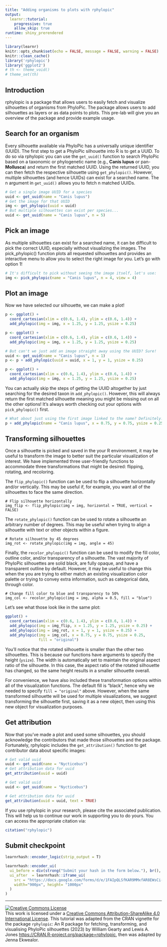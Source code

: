 ```yaml
---
title: "Adding organisms to plots with rphylopic"
output: 
  learnr::tutorial:
    progressive: true
    allow_skip: true
runtime: shiny_prerendered
---
```

  
```r
library(learnr)
knitr::opts_chunk$set(echo = FALSE, message = FALSE, warning = FALSE)
knitr::clean_cache()
library('rphylopic')
library('ggplot2')
# th <- theme_void() 
# theme_set(th)
```

## Introduction
rphylopic is a package that allows users to easily fetch and visualize silhouettes of organisms from PhyloPic. The package allows users to add silhouettes as layers or as data points to plots. This pre-lab will give you an overview of the package and provide example usage.

## Search for an organism

Every silhouette available via PhyloPic has a universally unique identifier (UUID). The first step to get a PhyloPic silhouette into R is to get a UUID. To do so via rphylopic you can use the `get_uuid()` function to search PhyloPic based on a taxonomic or phylogenetic name (e.g., **Canis lupus** or pan-**Mollusca**) and return the first matched UUID. Using the returned UUID, you can then fetch the respective silhouette using `get_phylopic()`. However, multiple silhouettes (and hence UUIDs) can exist for a searched name. The n argument in `get_uuid()` allows you to fetch n matched UUIDs.

```r
# Get a single image UUID for a species
uuid <- get_uuid(name = "Canis lupus")
# Get the image for that UUID
img <- get_phylopic(uuid = uuid)
# But multiple silhouettes can exist per species...
uuid <- get_uuid(name = "Canis lupus", n = 5)
```

## Pick an image

As multiple silhouettes can exist for a searched name, it can be difficult to pick the correct UUID, especially without visualizing the images. The pick_phylopic() function plots all requested silhouettes and provides an interactive menu to allow you to select the right image for you. Let’s go with option 1!

```r
# It's difficult to pick without seeing the image itself, let's use:
img <- pick_phylopic(name = "Canis lupus", n = 4, view = 4)
```

## Plot an image
Now we have selected our silhouette, we can make a plot!

```r
p <- ggplot() +
  coord_cartesian(xlim = c(0.6, 1.4), ylim = c(0.6, 1.4)) +
  add_phylopic(img = img, x = 1.25, y = 1.25, ysize = 0.25)
```

```r
p <- ggplot() +
  coord_cartesian(xlim = c(0.6, 1.4), ylim = c(0.6, 1.4)) +
  add_phylopic(img = img, x = 1.25, y = 1.25, ysize = 0.25)
```

```r
# But can't we just add an image straight away using the UUID? Sure!
uuid <- get_uuid(name = "Canis lupus", n = 1)
p <- p + add_phylopic(uuid = uuid, x = 1, y = 1, ysize = 0.25)
```

```r
p <- ggplot() +
  coord_cartesian(xlim = c(0.6, 1.4), ylim = c(0.6, 1.4)) +
  add_phylopic(img = img, x = 1.25, y = 1.25, ysize = 0.25)
```

You can actually skip the steps of getting the UUID altogether by just searching for the desired taxon in `add_phylopic()`. However, this will always return the first matched silhouette meaning you might be missing out on all the other options! It’s always worth checking out your options with `pick_phylopic()` first.

```r
# What about just using the first image linked to the name? Definitely!
p + add_phylopic(name = "Canis lupus", x = 0.75, y = 0.75, ysize = 0.25)
```


## Transforming silhouettes

Once a silhouette is picked and saved in the your R environment, it may be useful to transform the image to better suit the particular visualization of interest. We have implemented three user-friendly functions to accommodate three transformations that might be desired: flipping, rotating, and recoloring.

The `flip_phylopic()` function can be used to flip a silhouette horizontally and/or vertically. This may be useful if, for example, you want all of the silhouettes to face the same direction.

```
# Flip silhouette horizontally
img_flip <- flip_phylopic(img = img, horizontal = TRUE, vertical = FALSE)
```

The `rotate_phylopic()` function can be used to rotate a silhouette an arbitrary number of degrees. This may be useful when trying to align a silhouette with text or other objects within a figure.

```
# Rotate silhouette by 45 degrees
img_rot <- rotate_phylopic(img = img, angle = 45)
```

Finally, the `recolor_phylopic()` function can be used to modify the fill color, outline color, and/or transparency of a silhouette. The vast majority of PhyloPic silhouettes are solid black, are fully opaque, and have a transparent outline by default. However, it may be useful to change this when the you are trying to either match an existing visualization color palette or trying to convey extra information, such as categorical data, through color.

```
# Change fill color to blue and transparency to 50%
img_col <- recolor_phylopic(img = img, alpha = 0.5, fill = "blue")
```

Let’s see what those look like in the same plot:
```r
ggplot() +
  coord_cartesian(xlim = c(0.6, 1.4), ylim = c(0.6, 1.4)) +
  add_phylopic(img = img_flip, x = 1.25, y = 1.25, ysize = 0.25) +
  add_phylopic(img = img_rot, x = 1, y = 1, ysize = 0.25) +
  add_phylopic(img = img_col, x = 0.75, y = 0.75, ysize = 0.25,
               fill = "original")
```

You’ll notice that the rotated silhouette is smaller than the other two silhouettes. This is because our functions have arguments to specify the height (`ysize`). The width is automatically set to maintain the original aspect ratio of the silhouette. In this case, the aspect ratio of the rotated silhouette has changed, so the same height results in a smaller silhouette overall.

For convenience, we have also included these transformation options within all of the visualization functions. The default fill is “black”, hence why we needed to specify `fill = "original"` above. However, when the same transformed silhouette will be used for multiple visualizations, we suggest transforming the silhouette first, saving it as a new object, then using this new object for visualization purposes.

## Get attribution
Now that you’ve made a plot and used some silhouettes, you should acknowledge the contributors that made those silhouettes and the package. Fortunately, rphylopic includes the `get_attribution()` function to get contributor data about specific images:

```r
# Get valid uuid
uuid <- get_uuid(name = "Nycticebus")
# Get attribution data for uuid
get_attribution(uuid = uuid)
```


```r
# Get valid uuid
uuid <- get_uuid(name = "Nycticebus")
```

```r
# Get attribution data for uuid
get_attribution(uuid = uuid, text = TRUE)
```

If you use rphylopic in your research, please cite the associated publication. This will help us to continue our work in supporting you to do yours. You can access the appropriate citation via:

```r
citation("rphylopic")
```

## Submit checkpoint

```r
learnrhash::encoder_logic(strip_output = T)
```

```r
learnrhash::encoder_ui(
  ui_before = div(strong("Submit your hash in the form below."), br(), br()),
  ui_after  = learnrhash::iframe_ui(
    src = "https://docs.google.com/forms/d/e/1FAIpQLSfKAR9MMxfAR8EWsCi-U2Ow4SjsejLlAUba14FBsch-gox0Gg/viewform?usp=sf_link",
    width="900px", height= "1000px"
  )
)
```


* * *

<a rel="license" href="http://creativecommons.org/licenses/by-sa/4.0/"><img alt="Creative Commons License" style="border-width:0" src="https://i.creativecommons.org/l/by-sa/4.0/88x31.png" /></a><br />This work is licensed under a <a rel="license" href="http://creativecommons.org/licenses/by-sa/4.0/">Creative Commons Attribution-ShareAlike 4.0 International License</a>. This tutorial was adapted from the CRAN vignette for  the package `rphylopic`: An R package for fetching, transforming, and visualising PhyloPic silhouettes (2023) by William Gearty and Lewis A. Jones [https://CRAN.R-project.org/package=rphylopic]([https://CRAN.R-project.org/package=rphylopic), then was adapted by Jenna Ekwealor.